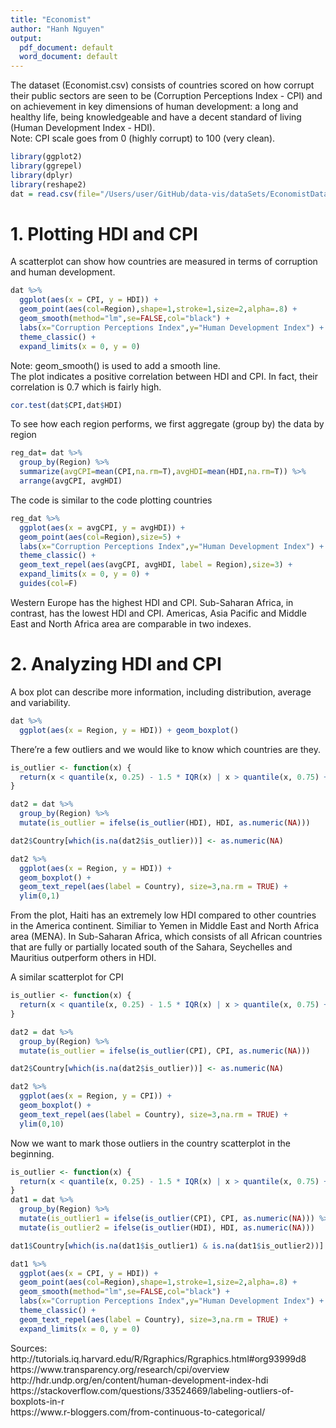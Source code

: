 ```yaml
---
title: "Economist"
author: "Hanh Nguyen"
output:
  pdf_document: default
  word_document: default
---
```


The dataset (Economist.csv) consists of countries scored on how corrupt their public sectors are seen to be (Corruption Perceptions Index - CPI) and on achievement in key dimensions of human development: a long and healthy life, being knowledgeable and have a decent standard of living (Human Development Index - HDI).  
Note: CPI scale goes from 0 (highly corrupt) to 100 (very clean). 

```r
library(ggplot2)
library(ggrepel)
library(dplyr)
library(reshape2)
dat = read.csv(file="/Users/user/GitHub/data-vis/dataSets/EconomistData.csv",header=TRUE)
```

# 1. Plotting HDI and CPI  

A scatterplot can show how countries are measured in terms of corruption and human development.  
```r
dat %>%
  ggplot(aes(x = CPI, y = HDI)) + 
  geom_point(aes(col=Region),shape=1,stroke=1,size=2,alpha=.8) +
  geom_smooth(method="lm",se=FALSE,col="black") +
  labs(x="Corruption Perceptions Index",y="Human Development Index") +
  theme_classic() +
  expand_limits(x = 0, y = 0)
```

Note: geom_smooth() is used to add a smooth line.  
The plot indicates a positive correlation between HDI and CPI. In fact, their correlation is 0.7 which is fairly high.

```r
cor.test(dat$CPI,dat$HDI)
```

To see how each region performs, we first aggregate (group by) the data by region  

```r
reg_dat= dat %>%
  group_by(Region) %>%
  summarize(avgCPI=mean(CPI,na.rm=T),avgHDI=mean(HDI,na.rm=T)) %>%
  arrange(avgCPI, avgHDI)
```

The code is similar to the code plotting countries  
```r
reg_dat %>%
  ggplot(aes(x = avgCPI, y = avgHDI)) + 
  geom_point(aes(col=Region),size=5) +
  labs(x="Corruption Perceptions Index",y="Human Development Index") +
  theme_classic() +
  geom_text_repel(aes(avgCPI, avgHDI, label = Region),size=3) + 
  expand_limits(x = 0, y = 0) +
  guides(col=F)
```
Western Europe has the highest HDI and CPI. Sub-Saharan Africa, in contrast, has the lowest HDI and CPI. Americas, Asia Pacific and Middle East and North Africa area are comparable in two indexes.   
 
# 2. Analyzing HDI and CPI  
A box plot can describe more information, including distribution, average and variability.  
```r
dat %>%
  ggplot(aes(x = Region, y = HDI)) + geom_boxplot()
```
There're a few outliers and we would like to know which countries are they.

```r
is_outlier <- function(x) {
  return(x < quantile(x, 0.25) - 1.5 * IQR(x) | x > quantile(x, 0.75) + 1.5 * IQR(x))
}

dat2 = dat %>%
  group_by(Region) %>%
  mutate(is_outlier = ifelse(is_outlier(HDI), HDI, as.numeric(NA))) 

dat2$Country[which(is.na(dat2$is_outlier))] <- as.numeric(NA)

dat2 %>%
  ggplot(aes(x = Region, y = HDI)) +
  geom_boxplot() +
  geom_text_repel(aes(label = Country), size=3,na.rm = TRUE) +
  ylim(0,1)
```


  
From the plot, Haiti has an extremely low HDI compared to other countries in the America continent. Similiar to Yemen in Middle East and North Africa area (MENA).
In Sub-Saharan Africa, which consists of all African countries that are fully or partially located south of the Sahara, Seychelles and Mauritius outperform others in HDI.

A similar scatterplot for CPI 

```r
is_outlier <- function(x) {
  return(x < quantile(x, 0.25) - 1.5 * IQR(x) | x > quantile(x, 0.75) + 1.5 * IQR(x))
}

dat2 = dat %>%
  group_by(Region) %>%
  mutate(is_outlier = ifelse(is_outlier(CPI), CPI, as.numeric(NA))) 

dat2$Country[which(is.na(dat2$is_outlier))] <- as.numeric(NA)

dat2 %>%
  ggplot(aes(x = Region, y = CPI)) +
  geom_boxplot() +
  geom_text_repel(aes(label = Country), size=3,na.rm = TRUE) +
  ylim(0,10)
```

Now we want to mark those outliers in the country scatterplot in the beginning.

```r
is_outlier <- function(x) {
  return(x < quantile(x, 0.25) - 1.5 * IQR(x) | x > quantile(x, 0.75) + 1.5 * IQR(x))
}
dat1 = dat %>%
  group_by(Region) %>%
  mutate(is_outlier1 = ifelse(is_outlier(CPI), CPI, as.numeric(NA))) %>%
  mutate(is_outlier2 = ifelse(is_outlier(HDI), HDI, as.numeric(NA)))

dat1$Country[which(is.na(dat1$is_outlier1) & is.na(dat1$is_outlier2))] <- as.numeric(NA)
```


```r
dat1 %>%
  ggplot(aes(x = CPI, y = HDI)) + 
  geom_point(aes(col=Region),shape=1,stroke=1,size=2,alpha=.8) +
  geom_smooth(method="lm",se=FALSE,col="black") +
  labs(x="Corruption Perceptions Index",y="Human Development Index") +
  theme_classic() +
  geom_text_repel(aes(label = Country), size=3,na.rm = TRUE) +
  expand_limits(x = 0, y = 0)
```

Sources:  
http://tutorials.iq.harvard.edu/R/Rgraphics/Rgraphics.html#org93999d8  
https://www.transparency.org/research/cpi/overview  
http://hdr.undp.org/en/content/human-development-index-hdi  
https://stackoverflow.com/questions/33524669/labeling-outliers-of-boxplots-in-r  
https://www.r-bloggers.com/from-continuous-to-categorical/

